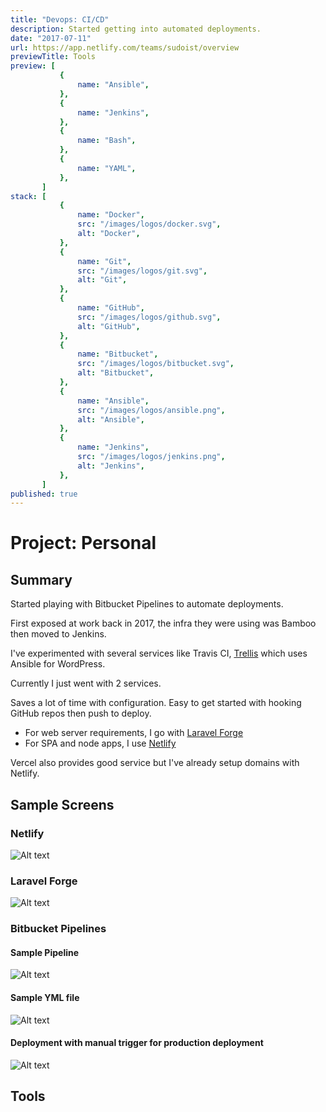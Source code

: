 ```yaml
---
title: "Devops: CI/CD"
description: Started getting into automated deployments.
date: "2017-07-11"
url: https://app.netlify.com/teams/sudoist/overview
previewTitle: Tools
preview: [
           {
               name: "Ansible",
           },
           {
               name: "Jenkins",
           },
           {
               name: "Bash",
           },
           {
               name: "YAML",
           },
       ]
stack: [
           {
               name: "Docker",
               src: "/images/logos/docker.svg",
               alt: "Docker",
           },
           {
               name: "Git",
               src: "/images/logos/git.svg",
               alt: "Git",
           },
           {
               name: "GitHub",
               src: "/images/logos/github.svg",
               alt: "GitHub",
           },
           {
               name: "Bitbucket",
               src: "/images/logos/bitbucket.svg",
               alt: "Bitbucket",
           },
           {
               name: "Ansible",
               src: "/images/logos/ansible.png",
               alt: "Ansible",
           },
           {
               name: "Jenkins",
               src: "/images/logos/jenkins.png",
               alt: "Jenkins",
           },
       ]
published: true
---
```


# Project: Personal

## Summary

Started playing with Bitbucket Pipelines to automate deployments.

First exposed at work back in 2017, the infra they were using was Bamboo then moved to Jenkins.

I've experimented with several services like Travis CI, [Trellis](https://roots.io/trellis/) which uses Ansible for WordPress.

Currently I just went with 2 services.

Saves a lot of time with configuration. Easy to get started with hooking GitHub repos then push to deploy.

- For web server requirements, I go with [Laravel Forge](https://forge.laravel.com/)
- For SPA and node apps, I use [Netlify](https://www.netlify.com/)

Vercel also provides good service but I've already setup domains with Netlify.


## Sample Screens

### Netlify

![Alt text](https://res.cloudinary.com/langitlupakintoncloud/image/upload/v1711792079/projects.jcos.io/h8tc3mouov7yqh9ra8po.png "Netlify")

### Laravel Forge

![Alt text](https://res.cloudinary.com/langitlupakintoncloud/image/upload/v1711792079/projects.jcos.io/e5dxs3lfuqjqzgejqaoo.png "Laravel Forge")

### Bitbucket Pipelines

#### Sample Pipeline

![Alt text](https://res.cloudinary.com/langitlupakintoncloud/image/upload/v1712143509/projects.jcos.io/lohul8pcfkovswqktvz1.png "Sample Pipeline")

#### Sample YML file

![Alt text](https://res.cloudinary.com/langitlupakintoncloud/image/upload/v1712143627/projects.jcos.io/oumnr4hjrpodogckjw73.png "Sample YML file")

#### Deployment with manual trigger for production deployment

![Alt text](https://res.cloudinary.com/langitlupakintoncloud/image/upload/v1712143508/projects.jcos.io/w2tt5eed62zvcdp9pxkg.png "Deployment with manual trigger for production deployment")


## Tools

